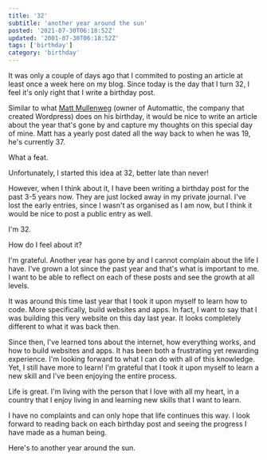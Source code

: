 ```yaml
---
title: '32'
subtitle: 'another year around the sun'
posted: '2021-07-30T06:18:52Z'
updated: '2001-07-30T06:18:52Z'
tags: ['birthday']
category: 'birthday'
---
```


It was only a couple of days ago that I commited to posting an article at least once a week here on my blog. Since today is the day that I turn 32, I feel it's only right that I write a birthday post.

Similar to what [Matt Mullenweg](https://ma.tt/category/birthday/) (owner of Automattic, the company that created Wordpress) does on his birthday, it would be nice to write an article about the year that's gone by and capture my thoughts on this special day of mine. Matt has a yearly post dated all the way back to when he was 19, he's currently 37.

What a feat.

Unfortunately, I started this idea at 32, better late than never!

However, when I think about it, I have been writing a birthday post for the past 3-5 years now. They are just locked away in my private journal. I've lost the early entries, since I wasn't as organised as I am now, but I think it would be nice to post a public entry as well.

I'm 32.

How do I feel about it?

I'm grateful. Another year has gone by and I cannot complain about the life I have. I've grown a lot since the past year and that's what is important to me. I want to be able to reflect on each of these posts and see the growth at all levels.

It was around this time last year that I took it upon myself to learn how to code. More specifically, build websites and apps. In fact, I want to say that I was building this very website on this day last year. It looks completely different to what it was back then.

Since then, I've learned tons about the internet, how everything works, and how to build websites and apps. It has been both a frustrating yet rewarding experience. I'm looking forward to what I can do with all of this knowledge. Yet, I still have more to learn! I'm grateful that I took it upon myself to learn a new skill and I've been enjoying the entire process.

Life is great. I'm living with the person that I love with all my heart, in a country that I enjoy living in and learning new skills that I want to learn.

I have no complaints and can only hope that life continues this way. I look forward to reading back on each birthday post and seeing the progress I have made as a human being.

Here's to another year around the sun.
